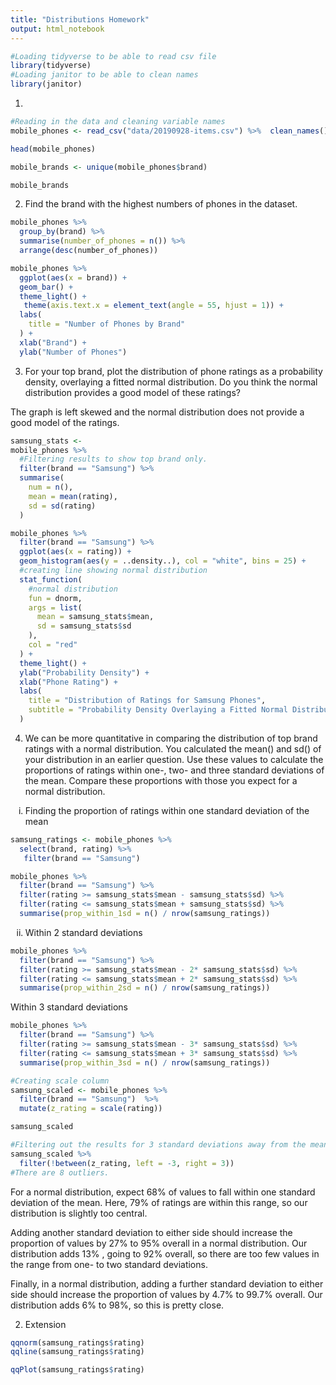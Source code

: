 ```yaml
---
title: "Distributions Homework"
output: html_notebook
---
```


```r
#Loading tidyverse to be able to read csv file
library(tidyverse)
#Loading janitor to be able to clean names
library(janitor)
```
1. 
```r
#Reading in the data and cleaning variable names
mobile_phones <- read_csv("data/20190928-items.csv") %>%  clean_names()

head(mobile_phones)

mobile_brands <- unique(mobile_phones$brand)

mobile_brands
```

2. Find the brand with the highest numbers of phones in the dataset.
```r
mobile_phones %>% 
  group_by(brand) %>% 
  summarise(number_of_phones = n()) %>% 
  arrange(desc(number_of_phones))
```

```r
mobile_phones %>% 
  ggplot(aes(x = brand)) +
  geom_bar() +
  theme_light() +
   theme(axis.text.x = element_text(angle = 55, hjust = 1)) +
  labs(
    title = "Number of Phones by Brand"
  ) +
  xlab("Brand") +
  ylab("Number of Phones") 
```
3. For your top brand, plot the distribution of phone ratings as a probability density, overlaying a fitted normal distribution. Do you think the normal distribution provides a good model of these ratings?

The graph is left skewed and the normal distribution does not provide a good model of the ratings.
```r
samsung_stats <- 
mobile_phones %>% 
  #Filtering results to show top brand only.
  filter(brand == "Samsung") %>% 
  summarise(
    num = n(),
    mean = mean(rating),
    sd = sd(rating)
  )

mobile_phones %>% 
  filter(brand == "Samsung") %>% 
  ggplot(aes(x = rating)) +
  geom_histogram(aes(y = ..density..), col = "white", bins = 25) +
  #creating line showing normal distribution
  stat_function(
    #normal distribution
    fun = dnorm,
    args = list(
      mean = samsung_stats$mean,
      sd = samsung_stats$sd
    ),
    col = "red"
  ) +
  theme_light() +
  ylab("Probability Density") +
  xlab("Phone Rating") +
  labs(
    title = "Distribution of Ratings for Samsung Phones",
    subtitle = "Probability Density Overlaying a Fitted Normal Distribution"
  ) 
```

4. We can be more quantitative in comparing the distribution of top brand ratings with a normal distribution. You calculated the mean() and sd() of your distribution in an earlier question. Use these values to calculate the proportions of ratings within one-, two- and three standard deviations of the mean. Compare these proportions with those you expect for a normal distribution.

i. Finding the proportion of ratings within one standard deviation of the mean

```r
samsung_ratings <- mobile_phones %>% 
  select(brand, rating) %>% 
   filter(brand == "Samsung")

mobile_phones %>%
  filter(brand == "Samsung") %>% 
  filter(rating >= samsung_stats$mean - samsung_stats$sd) %>%
  filter(rating <= samsung_stats$mean + samsung_stats$sd) %>%
  summarise(prop_within_1sd = n() / nrow(samsung_ratings))
```

ii. Within 2 standard deviations
```r
mobile_phones %>%
  filter(brand == "Samsung") %>% 
  filter(rating >= samsung_stats$mean - 2* samsung_stats$sd) %>%
  filter(rating <= samsung_stats$mean + 2* samsung_stats$sd) %>%
  summarise(prop_within_2sd = n() / nrow(samsung_ratings))
```
Within 3 standard deviations
```r
mobile_phones %>%
  filter(brand == "Samsung") %>% 
  filter(rating >= samsung_stats$mean - 3* samsung_stats$sd) %>%
  filter(rating <= samsung_stats$mean + 3* samsung_stats$sd) %>%
  summarise(prop_within_3sd = n() / nrow(samsung_ratings))
```

```r
#Creating scale column
samsung_scaled <- mobile_phones %>% 
  filter(brand == "Samsung")  %>% 
  mutate(z_rating = scale(rating))

samsung_scaled
```


```r
#Filtering out the results for 3 standard deviations away from the mean to find the outliers
samsung_scaled %>% 
  filter(!between(z_rating, left = -3, right = 3))
#There are 8 outliers.
```




For a normal distribution, expect 68%
 of values to fall within one standard deviation of the mean. Here, 79%
 of ratings are within this range, so our distribution is slightly too central.

Adding another standard deviation to either side should increase the proportion of values by 27%
 to 95%
 overall in a normal distribution. Our distribution adds 13%
, going to 92%
 overall, so there are too few values in the range from one- to two standard deviations.

Finally, in a normal distribution, adding a further standard deviation to either side should increase the proportion of values by 4.7%
 to 99.7%
 overall. Our distribution adds 6%
 to 98%, so this is pretty close.
 
 2. Extension
```r
qqnorm(samsung_ratings$rating)
qqline(samsung_ratings$rating)

```
 
```r

qqPlot(samsung_ratings$rating)
```
 
 